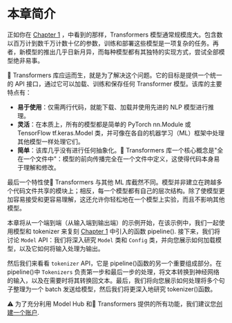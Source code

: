 # 本章简介



正如你在 [Chapter 1](/course/chapter1) ，中看到的那样，Transformers 模型通常规模庞大。包含数以百万计到数千万计数十亿的参数，训练和部署这些模型是一项复杂的任务。再者，新模型的推出几乎日新月异，而每种模型都有其独特的实现方式，尝试全部模型绝非易事。

🤗 Transformers 库应运而生，就是为了解决这个问题。它的目标是提供一个统一的 API 接口，通过它可以加载、训练和保存任何 Transformer 模型。该库的主要特点有：
- **易于使用**：仅需两行代码，就能下载、加载并使用先进的 NLP 模型进行推理。
- **灵活**：在本质上，所有的模型都是简单的 PyTorch nn.Module 或 TensorFlow tf.keras.Model 类，并可像在各自的机器学习（ML）框架中处理其他模型一样处理它们。
- **简单**：该库几乎没有进行任何抽象化。🤗 Transformers 库一个核心概念是"全在一个文件中"：模型的前向传播完全在一个文件中定义，这使得代码本身易于理解和修改。

最后一个特性使🤗 Transformers 与其他 ML 库截然不同。模型并非建立在跨越多个代码文件共享的模块上；相反，每一个模型都有自己的层次结构。除了使模型更加容易接受和更容易理解，这还允许你轻松地在一个模型上实验，而且不影响其他模型。

本章将从一个端到端（从输入端到输出端）的示例开始，在该示例中，我们一起使用模型和 tokenizer 来复刻 [Chapter 1](/course/chapter1) 中引入的函数 pipeline(). 接下来，我们将讨论 `Model` API：我们将深入研究 `Model` 类和 `Config` 类，并向您展示如何加载模型，以及它如何将输入处理为输出。

然后我们来看看 `tokenizer` API，它是 pipeline()函数的另一个重要组成部分。在 pipeline()中 `Tokenizers` 负责第一步和最后一步的处理，将文本转换到神经网络的输入，以及在需要时将其转换回文本。最后，我们将向您展示如何处理将多个句子整理为一个 batch 发送给模型，然后我们将更深入地研究 tokenizer()函数。

<div custom-style="Tip-yellow">
⚠️ 为了充分利用 Model Hub 和🤗 Transformers 提供的所有功能，我们建议您<a href="https://huggingface.co/join">创建一个账户</a>.
</div>